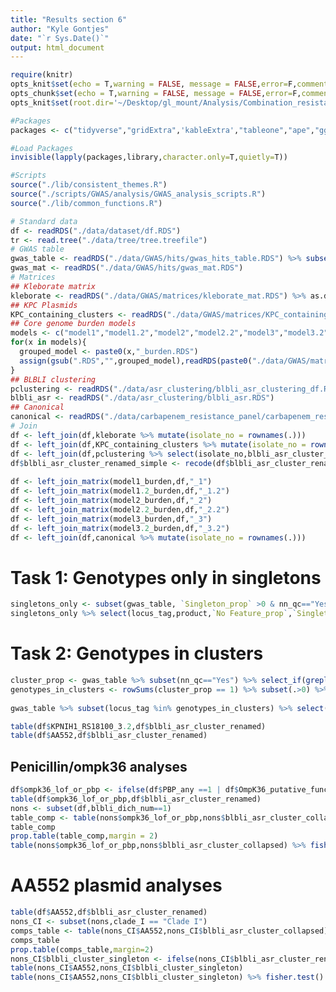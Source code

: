 ```yaml
---
title: "Results section 6"
author: "Kyle Gontjes"
date: "`r Sys.Date()`"
output: html_document
--- 
```


```r
require(knitr)
opts_knit$set(echo = T,warning = FALSE, message = FALSE,error=F,comment=NA)
opts_chunk$set(echo = T,warning = FALSE, message = FALSE,error=F,comment=NA)
opts_knit$set(root.dir='~/Desktop/gl_mount/Analysis/Combination_resistance/pre-intro-blbli-resistance-ms/')
```

```r
#Packages
packages <- c("tidyverse","gridExtra",'kableExtra',"tableone","ape","ggtree")

#Load Packages
invisible(lapply(packages,library,character.only=T,quietly=T))

#Scripts
source("./lib/consistent_themes.R")
source("./scripts/GWAS/analysis/GWAS_analysis_scripts.R")
source("./lib/common_functions.R")
```

```r
# Standard data
df <- readRDS("./data/dataset/df.RDS")
tr <- read.tree("./data/tree/tree.treefile")
# GWAS table
gwas_table <- readRDS("./data/GWAS/hits/gwas_hits_table.RDS") %>% subset(nn_qc=="Yes")
gwas_mat <- readRDS("./data/GWAS/hits/gwas_mat.RDS")  
# Matrices
## Kleborate matrix
kleborate <- readRDS("./data/GWAS/matrices/kleborate_mat.RDS") %>% as.data.frame 
## KPC Plasmids 
KPC_containing_clusters <- readRDS("./data/GWAS/matrices/KPC_containing_cluster_mat.RDS") %>% as.data.frame
## Core genome burden models
models <- c("model1","model1.2","model2","model2.2","model3","model3.2")
for(x in models){
  grouped_model <- paste0(x,"_burden.RDS")
  assign(gsub(".RDS","",grouped_model),readRDS(paste0("./data/GWAS/matrices/",grouped_model)) %>% as.data.frame)
}
## BLBLI clustering
pclustering <- readRDS("./data/asr_clustering/blbli_asr_clustering_df.RDS")
blbli_asr <- readRDS("./data/asr_clustering/blbli_asr.RDS")
## Canonical
canonical <- readRDS("./data/carbapenem_resistance_panel/carbapenem_resistance_panel_matrix.RDS")
# Join
df <- left_join(df,kleborate %>% mutate(isolate_no = rownames(.)))
df <- left_join(df,KPC_containing_clusters %>% mutate(isolate_no = rownames(.)))  
df <- left_join(df,pclustering %>% select(isolate_no,blbli_asr_cluster_renamed,blbli_asr_cluster_collapsed))
df$blbli_asr_cluster_renamed_simple <- recode(df$blbli_asr_cluster_renamed,"No Feature"="Susceptible" )
   
df <- left_join_matrix(model1_burden,df,"_1")
df <- left_join_matrix(model1.2_burden,df,"_1.2")
df <- left_join_matrix(model2_burden,df,"_2")
df <- left_join_matrix(model2.2_burden,df,"_2.2")
df <- left_join_matrix(model3_burden,df,"_3")
df <- left_join_matrix(model3.2_burden,df,"_3.2")
df <- left_join(df,canonical %>% mutate(isolate_no = rownames(.))) 
```

# Task 1: Genotypes only in singletons
```r
singletons_only <- subset(gwas_table, `Singleton_prop` >0 & nn_qc=="Yes" & Cluster_prop ==0)  
singletons_only %>% select(locus_tag,product,`No Feature_prop`,`Singleton_prop`,Cluster_prop,sig_phenotypes,sig_tests)
```

# Task 2: Genotypes in clusters
```r
cluster_prop <- gwas_table %>% subset(nn_qc=="Yes") %>% select_if(grepl("locus_tag|Cluster ",colnames(gwas_table))) %>% as.data.frame %>% `rownames<-`(NULL) %>% column_to_rownames(.,var="locus_tag")
genotypes_in_clusters <- rowSums(cluster_prop == 1) %>% subset(.>0) %>% names
 
gwas_table %>% subset(locus_tag %in% genotypes_in_clusters) %>% select(locus_tag,product,`No Feature_prop`,Cluster_prop,sig_phenotypes,sig_tests,sig_models)

table(df$KPNIH1_RS18100_3.2,df$blbli_asr_cluster_renamed)
table(df$AA552,df$blbli_asr_cluster_renamed)
```

## Penicillin/ompk36 analyses
```r
df$ompk36_lof_or_pbp <- ifelse(df$PBP_any ==1 | df$OmpK36_putative_function_altering == 1 ,1,0) 
table(df$ompk36_lof_or_pbp,df$blbli_asr_cluster_renamed)
nons <- subset(df,blbli_dich_num==1)
table_comp <- table(nons$ompk36_lof_or_pbp,nons$blbli_asr_cluster_collapsed)
table_comp
prop.table(table_comp,margin = 2)
table(nons$ompk36_lof_or_pbp,nons$blbli_asr_cluster_collapsed) %>% fisher.test()
```

# AA552 plasmid analyses
```r
table(df$AA552,df$blbli_asr_cluster_renamed)
nons_CI <- subset(nons,clade_I == "Clade I")
comps_table <- table(nons_CI$AA552,nons_CI$blbli_asr_cluster_collapsed) 
comps_table
prop.table(comps_table,margin=2)
nons_CI$blbli_cluster_singleton <- ifelse(nons_CI$blbli_asr_cluster_renamed=="Singleton","Singleton","Cluster")
table(nons_CI$AA552,nons_CI$blbli_cluster_singleton)
table(nons_CI$AA552,nons_CI$blbli_cluster_singleton) %>% fisher.test()
```

